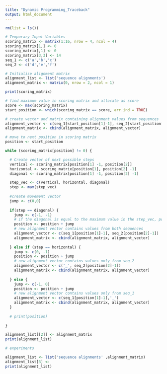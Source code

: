 ```yaml
---
title: "Dynamic Programming_Traceback"
output: html_document
---
```


```r
rm(list = ls())
```

```r
# Temporary Input Variables
scoring_matrix <- matrix(1:16, nrow = 4, ncol = 4)
scoring_matrix[1,] <- 0
scoring_matrix[,1] <- 0
scoring_matrix[3,3] <- 14
seq_1 <- c('a','b','c')
seq_2 <- c('d','e','f')

# Initialise alignment matrix
alignment_list <- list('sequence alignments')
alignment_matrix <- matrix(0, nrow = 2, ncol = 1)

print(scoring_matrix)
```
```r
# find maximum value in scoring matrix and allocate as score
score <- max(scoring_matrix)
start_position <- which(scoring_matrix == score, arr.ind = TRUE)
```
```r
# create vector and matrix containing alignment values from sequences
alignment_vector <- c(seq_1[start_position[1]-1], seq_2[start_position[2]-1])
alignment_matrix <- cbind(alignment_matrix, alignment_vector)
```
```r
# move to next position in scoring matrix
position <- start_position

while (scoring_matrix[position] != 0) {

  # Create vector of next possible steps
  vertical <- scoring_matrix[position[1] -1, position[2]]
  horizontal <- scoring_matrix[position[1], position[2] -1]
  diagonal <- scoring_matrix[position[1] -1, position[2] -1]

  step_vec <- c(vertical, horizontal, diagonal)
  step <- max(step_vec)
  
  #create movement vector
  jump <- c(0,0)
  
  if(step == diagonal) {
    jump <- c(-1, -1)
    # if the diagonal is equal to the maximum value in the step_vec, position moves up and left
    position <- position + jump
    # new alignment vector contains values from both sequences
    alignment_vector <- c(seq_1[position[1]-1], seq_2[position[2]-1])
    alignment_matrix <- cbind(alignment_matrix, alignment_vector)
    
  } else if (step == horizontal) {
    jump <- c(0, -1)
    position <- position + jump
    # new alignment vector contains values only from seq_2
    alignment_vector <- c('_', seq_2[position[2]-1])
    alignment_matrix <- cbind(alignment_matrix, alignment_vector)
    
  } else {
    jump <- c(-1, 0)
    position <- position + jump
    # new alignment vector contains values only from seq_1
    alignment_vector <- c(seq_1[position[1]-1],'_')
    alignment_matrix <- cbind(alignment_matrix, alignment_vector)
  }
  
  # print(position)
  
}
```
```r
alignment_list[[2]] <- alignment_matrix
print(alignment_list)
```
```r
# experiments

alignment_list <- list('sequence alignments' ,alignment_matrix)
alignment_list[3] <- 
print(alignment_list)
```
